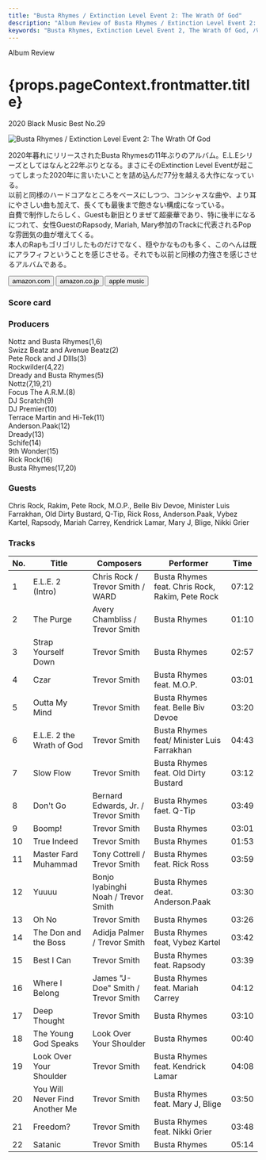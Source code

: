 ```yaml
---
title: "Busta Rhymes / Extinction Level Event 2: The Wrath Of God"
description: "Album Review of Busta Rhymes / Extinction Level Event 2: The Wrath Of God"
keywords: "Busta Rhymes, Extinction Level Event 2, The Wrath Of God, バスタ・ライムス"
---
```





<p className="largeP">Album Review</p>
<h1 className="h1--no--margin">{props.pageContext.frontmatter.title}</h1>
<p className="largeP">
  <Link to="/best50/2020/">2020 Black Music Best No.29</Link>
</p>

<Row  className="image-card-group">
	<Column colMd={"3"} colLg={"4"} noGutterMdLeft="">
       <ImageCard>

![Busta Rhymes / Extinction Level Event 2: The Wrath Of God](../../images/cd/bustarhymes6L.jpg)

</ImageCard>
	</Column>
	<Column colMd={"8"} colLg={"8"} noGutterMdLeft="">
	<p>
		2020年暮れにリリースされたBusta Rhymesの11年ぶりのアルバム。E.L.Eシリーズとしてはなんと22年ぶりとなる。まさにそのExtinction Level Eventが起こってしまった2020年に言いたいことを詰め込んだ77分を越える大作になっている。
		<br/>以前と同様のハードコアなところをベースにしつつ、コンシャスな曲や、より耳にやさしい曲も加えて、長くても最後まで飽きない構成になっている。
		<br/>自費で制作したらしく、Guestも新旧とりまぜて超豪華であり、特に後半になるにつれて、女性GuestのRapsody, Mariah, Mary参加のTrackに代表されるPopな雰囲気の曲が増えてくる。
		<br/>本人のRapもゴリゴリしたものだけでなく、穏やかなものも多く、このへんは既にアラフィフということを感じさせる。それでも以前と同様の力強さを感じさせるアルバムである。
	</p>
	<div>
	  <Button className="button-right-mergin"  href="https://amzn.to/2R3f18V" kind="primary" size="small" renderIcon={ArrowUpRight24}>
      amazon.com
    </Button>
    <Button className="button-right-mergin"  href="https://amzn.to/3p1GGDx" kind="secondary" size="small" renderIcon={ArrowUpRight24}>
      amazon.co.jp
    </Button>
		<Button className="button-right-mergin"  href="https://geo.music.apple.com/us/album/extinction-level-event-2-the-wrath-of-god/1534955238?itsct=music_box_link&itscg=30200&at=11lcug&ct=albums_extinction_level_event_2%3A_the_wra&ls=1&app=music" kind="tertiary" size="small" renderIcon={ArrowUpRight24}>
      apple music
    </Button>
	</div>
	</Column>
</Row>
<Row >
	<Column colMd={"4"} colLg={"4"} noGutterMdLeft="">
<div>
  <h3>Score card</h3>
	<SliderJS1 value="2" />
  <SliderJS2 value="2" />
	<SliderJS3 value="2" />
  <SliderJS4 value="8" />
</div>
</Column>
<Column colMd={"8"} colLg={"8"} noGutterMdLeft="">
<div>
<h3>Producers</h3>
<p>
	Nottz and Busta Rhymes(1,6)
	<br/>Swizz Beatz and Avenue Beatz(2)
	<br/>Pete Rock and J DIlls(3)
	<br/>Rockwilder(4,22)
	<br/>Dready and Busta Rhymes(5)
	<br/>Nottz(7,19,21)
	<br/>Focus The A.R.M.(8)
	<br/>DJ Scratch(9)
	<br/>DJ Premier(10)
	<br/>Terrace Martin and Hi-Tek(11)
	<br/>Anderson.Paak(12)
	<br/>Dready(13)
	<br/>Schife(14)
	<br/>9th Wonder(15)
	<br/>Rick Rock(16)
	<br/>Busta Rhymes(17,20)
</p>
<h3>Guests</h3>
	Chris Rock, Rakim, Pete Rock, M.O.P., Belle Biv Devoe, Minister Luis Farrakhan, Old Dirty Bustard, Q-Tip, Rick Ross, Anderson.Paak, Vybez Kartel, Rapsody, Mariah Carrey, Kendrick Lamar, Mary J, Blige, Nikki Grier
<p>
</p>
</div>
</Column>
</Row>

<h3>Tracks</h3>

| No. | Title                          | Composers                           | Performer                                       | Time  |
| --- | ------------------------------ | ----------------------------------- | ----------------------------------------------- | ----- |
| 1   | E.L.E. 2 (Intro)               | Chris Rock / Trevor Smith / WARD    | Busta Rhymes feat. Chris Rock, Rakim, Pete Rock | 07:12 |
| 2   | The Purge                      | Avery Chambliss / Trevor Smith      | Busta Rhymes                                    | 01:10 |
| 3   | Strap Yourself Down            | Trevor Smith                        | Busta Rhymes                                    | 02:57 |
| 4   | Czar                           | Trevor Smith                        | Busta Rhymes feat. M.O.P.                       | 03:01 |
| 5   | Outta My Mind                  | Trevor Smith                        | Busta Rhymes feat. Belle Biv Devoe              | 03:20 |
| 6   | E.L.E. 2 the Wrath of God      | Trevor Smith                        | Busta Rhymes feat/ Minister Luis Farrakhan      | 04:43 |
| 7   | Slow Flow                      | Trevor Smith                        | Busta Rhymes feat. Old Dirty Bustard            | 03:12 |
| 8   | Don't Go                       | Bernard Edwards, Jr. / Trevor Smith | Busta Rhymes faet. Q-Tip                        | 03:49 |
| 9   | Boomp!                         | Trevor Smith                        | Busta Rhymes                                    | 03:01 |
| 10  | True Indeed                    | Trevor Smith                        | Busta Rhymes                                    | 01:53 |
| 11  | Master Fard Muhammad           | Tony Cottrell / Trevor Smith        | Busta Rhymes feat. Rick Ross                    | 03:59 |
| 12  | Yuuuu                          | Bonjo Iyabinghi Noah / Trevor Smith | Busta Rhymes deat. Anderson.Paak                | 03:30 |
| 13  | Oh No                          | Trevor Smith                        | Busta Rhymes                                    | 03:26 |
| 14  | The Don and the Boss           | Adidja Palmer / Trevor Smith        | Busta Rhymes feat, Vybez Kartel                 | 03:42 |
| 15  | Best I Can                     | Trevor Smith                        | Busta Rhymes feat. Rapsody                      | 03:39 |
| 16  | Where I Belong                 | James "J-Doe" Smith / Trevor Smith  | Busta Rhymes feat. Mariah Carrey                | 04:12 |
| 17  | Deep Thought                   | Trevor Smith                        | Busta Rhymes                                    | 03:10 |
| 18  | The Young God Speaks           | Look Over Your Shoulder             | Busta Rhymes                                    | 00:40 |
| 19  | Look Over Your Shoulder        | Trevor Smith                        | Busta Rhymes feat. Kendrick Lamar               | 04:08 |
| 20  | You Will Never Find Another Me | Trevor Smith                        | Busta Rhymes feat. Mary J, Blige                | 03:50 |
| 21  | Freedom?                       | Trevor Smith                        | Busta Rhymes feat. Nikki Grier                  | 03:48 |
| 22  | Satanic                        | Trevor Smith                        | Busta Rhymes                                    | 05:14 |

